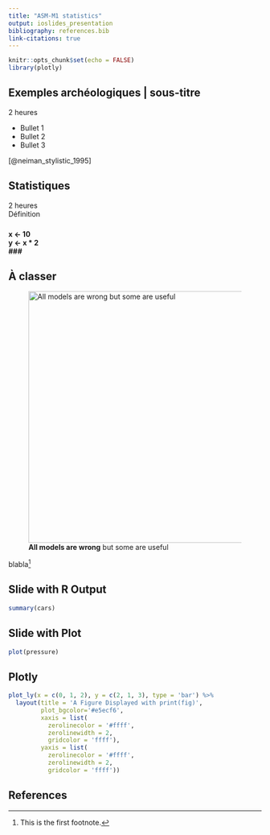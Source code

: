 ```yaml
---
title: "ASM-M1 statistics"
output: ioslides_presentation
bibliography: references.bib
link-citations: true
---
```


```r
knitr::opts_chunk$set(echo = FALSE)
library(plotly)
```

## Exemples archéologiques | sous-titre 

2 heures

- Bullet 1
- Bullet 2
- Bullet 3

[@neiman_stylistic_1995]


## Statistiques  

2 heures  
 Définition  

### <b>  
x <- 10  
y <- x * 2  
### </b>  


## À classer



![**All models are wrong** but some are useful](https://www.wired.com/wp-content/uploads/archive/images/article/magazine/1607/pb_theory_f.jpg){width=500px}

blabla[^1]  

[^1]: This is the first footnote.

## Slide with R Output

```r
summary(cars)
```

## Slide with Plot

```r
plot(pressure)
```

## Plotly

```r
plot_ly(x = c(0, 1, 2), y = c(2, 1, 3), type = 'bar') %>%
  layout(title = 'A Figure Displayed with print(fig)',
         plot_bgcolor='#e5ecf6', 
         xaxis = list( 
           zerolinecolor = '#ffff', 
           zerolinewidth = 2, 
           gridcolor = 'ffff'), 
         yaxis = list( 
           zerolinecolor = '#ffff', 
           zerolinewidth = 2, 
           gridcolor = 'ffff'))
```


## References


